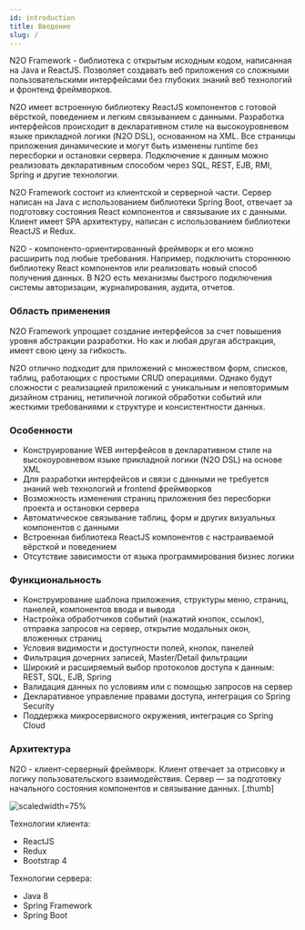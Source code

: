 ```yaml
---
id: introduction
title: Введение
slug: /
---
```



N2O Framework - библиотека с открытым исходным кодом, написанная на Java и ReactJS. Позволяет создавать веб приложения
со сложными пользовательскими интерфейсами без глубоких знаний веб технологий и фронтенд фреймворков.

N2O имеет встроенную библиотеку ReactJS компонентов с готовой вёрсткой, поведением и легким связыванием с данными.
Разработка интерфейсов происходит в декларативном стиле на высокоуровневом языке прикладной логики (N2O DSL), основанном на XML.
Все страницы приложения динамические и могут быть изменены runtime без пересборки и остановки сервера.
Подключение к данным можно реализовать декларативным способом через SQL, REST, EJB, RMI, Spring и другие технологии.

N2O Framework состоит из клиентской и серверной части.
Сервер написан на Java с использованием библиотеки Spring Boot,
отвечает за подготовку состояния React компонентов и связывание их с данными.
Клиент имеет SPA архитектуру, написан с использованием библиотеки ReactJS и Redux.

N2O - компоненто-ориентированный фреймворк и его можно расширить под любые требования.
Например, подключить стороннюю библиотеку React компонентов или реализовать новый способ получения данных.
В N2O есть механизмы быстрого подключения системы авторизации, журналирования, аудита, отчетов.

### Область применения

N2O Framework упрощает создание интерфейсов за счет повышения уровня абстракции разработки.
Но как и любая другая абстракция, имеет свою цену за гибкость.

N2O отлично подходит для приложений с множеством форм, списков, таблиц, работающих с простыми CRUD операциями.
Однако будут сложности с реализацией приложений с уникальным и неповторимым дизайном страниц,
нетипичной логикой обработки событий или жесткими требованиями к структуре и консистентности данных.


### Особенности

- Конструирование WEB интерфейсов в декларативном стиле на высокоуровневом языке прикладной логики (N2O DSL) на основе XML
- Для разработки интерфейсов и связи с данными не требуется знаний web технологий и frontend фреймворков
- Возможность изменения страниц приложения без пересборки проекта и остановки сервера
- Автоматическое связывание таблиц, форм и других визуальных компонентов с данными
- Встроенная библиотека ReactJS компонентов с настраиваемой вёрсткой и поведением
- Отсутствие зависимости от языка программирования бизнес логики

### Функциональность

- Конструирование шаблона приложения, структуры меню, страниц, панелей, компонентов ввода и вывода
- Настройка обработчиков событий (нажатий кнопок, ссылок), отправка запросов на сервер, открытие модальных окон, вложенных страниц
- Условия видимости и доступности полей, кнопок, панелей
- Фильтрация дочерних записей, Master/Detail фильтрации
- Широкий и расширяемый выбор протоколов доступа к данным: REST, SQL, EJB, Spring
- Валидация данных по условиям или с помощью запросов на сервер
- Декларативное управление правами доступа, интеграция со Spring Security
- Поддержка микросервисного окружения, интеграция со Spring Cloud

### Архитектура

N2O - клиент-серверный фреймворк.
Клиент отвечает за отрисовку и логику пользовательского взаимодействия.
Сервер — за подготовку начального состояния компонентов и связывание данных.
[.thumb]

![scaledwidth=75%](./arch.png)

Технологии клиента:

- ReactJS
- Redux
- Bootstrap 4

Технологии сервера:

- Java 8
- Spring Framework
- Spring Boot
